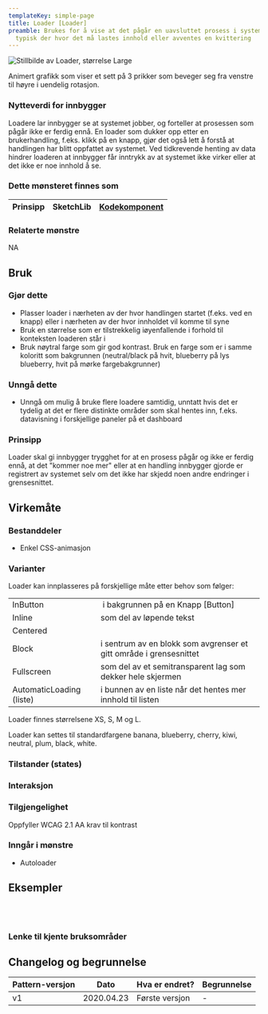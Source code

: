 ```yaml
---
templateKey: simple-page
title: Loader [Loader]
preamble: Brukes for å vise at det pågår en uavsluttet prosess i systemet,
  typisk der hvor det må lastes innhold eller avventes en kvittering
---
```


<img src="/img/loaderlarge.png" title="Stillbilde av loader" alt="Stillbilde av Loader, størrelse Large"/>

Animert grafikk som viser et sett på 3 prikker som beveger seg fra venstre til høyre i uendelig rotasjon.

### Nytteverdi for innbygger

Loadere lar innbygger se at systemet jobber, og forteller at prosessen som pågår ikke er ferdig ennå. En loader som dukker opp etter en brukerhandling, f.eks. klikk på en knapp, gjør det også lett å forstå at handlingen har blitt oppfattet av systemet. Ved tidkrevende henting av data hindrer loaderen at innbygger får inntrykk av at systemet ikke virker eller at det ikke er noe innhold å se.




### Dette mønsteret finnes som

| Prinsipp | SketchLib | [Kodekomponent](https://helsenorge.design/library/components/loader) |
| ---- | --- | --- |

### Relaterte mønstre
NA

## Bruk
### Gjør dette

* Plasser loader i nærheten av der hvor handlingen startet (f.eks. ved en knapp) eller i nærheten av der hvor innholdet vil komme til syne
* Bruk en størrelse som er tilstrekkelig iøyenfallende i forhold til konteksten loaderen står i
* Bruk nøytral farge som gir god kontrast. Bruk en farge som er i samme koloritt som bakgrunnen (neutral/black på hvit, blueberry på lys blueberry, hvit på mørke fargebakgrunner)

### Unngå dette

* Unngå om mulig å bruke flere loadere samtidig, unntatt hvis det er tydelig at det er flere distinkte områder som skal hentes inn, f.eks. datavisning i forskjellige paneler på et dashboard


### Prinsipp

Loader skal gi innbygger trygghet for at en prosess pågår og ikke er ferdig ennå, at det "kommer noe mer" eller at en handling innbygger gjorde er registrert av systemet selv om det ikke har skjedd noen andre endringer i grensesnittet.

## Virkemåte
### Bestanddeler

* Enkel CSS-animasjon

### Varianter

Loader kan innplasseres på forskjellige måte etter behov som følger:

|||
| --- | --- |
| InButton | i bakgrunnen på en Knapp [Button] |
| Inline | som del av løpende tekst |
| Centered |  | 
| Block | i sentrum av en blokk som avgrenser et gitt område i grensesnittet |
| Fullscreen | som del av et semitransparent lag som dekker hele skjermen |
| AutomaticLoading (liste) | i bunnen av en liste når det hentes mer innhold til listen  |


Loader finnes størrelsene XS, S, M og L.
 
Loader kan settes til standardfargene banana, blueberry, cherry, kiwi, neutral, plum, black, white. 

### Tilstander (states)

### Interaksjon

### Tilgjengelighet

Oppfyller WCAG 2.1 AA krav til kontrast

### Inngår i mønstre

* Autoloader

## Eksempler

<br />
<br />

### Lenke til kjente bruksområder


## Changelog og begrunnelse

| Pattern-versjon | Dato       | Hva er endret?                | Begrunnelse |
| --------------- | ---------- | ----------------------------- | ----------- |
| v1              | 2020.04.23 | Første versjon  | \-          |



<br />
<br />